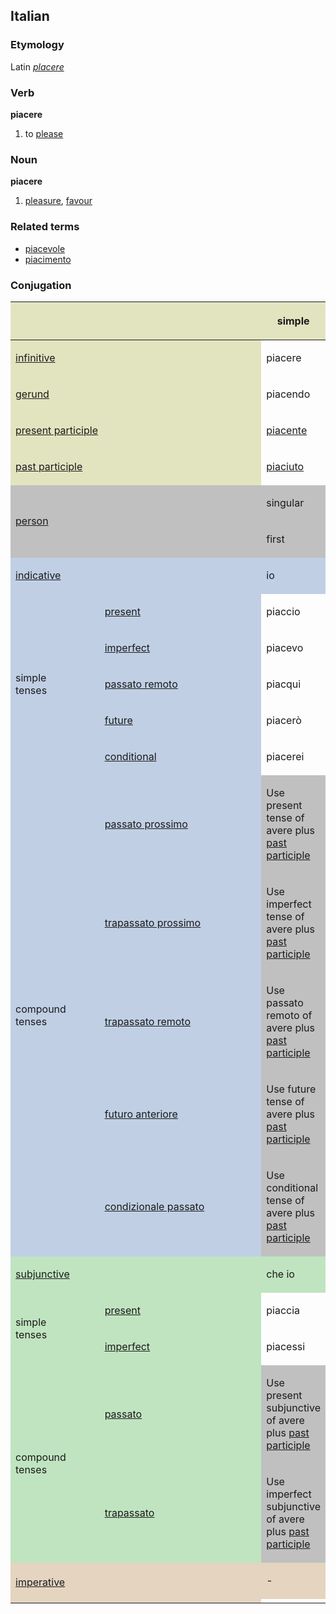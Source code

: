 ==Italian==
===Etymology===
Latin ''[[placere]]''
===Verb===
'''piacere'''

# to [[please]]

===Noun===
'''piacere'''

# [[pleasure]], [[favour]]

===Related terms===
*[[piacevole]]
*[[piacimento]]

===Conjugation===
<center>
{| style="background:#F0F0F0"
|-
! colspan="2" style="background:#e2e4c0" |
! colspan="3" style="background:#e2e4c0" | simple
! colspan="3" style="background:#e2e4c0" | compound

|-
! colspan="2" style="background:#e2e4c0" | [[infinitive]]
| colspan="3" | piacere
| colspan="3" | essere piaciuto

|-
! colspan="2" style="background:#e2e4c0" | [[gerund]]
| colspan="3" | piacendo
| colspan="3" | essendo piaciuto

|-
! colspan="2" style="background:#e2e4c0" | [[present participle]]
| colspan="3" | [[piacente]]

|-
! colspan="2" style="background:#e2e4c0" | [[past participle]]
| colspan="3" | [[piaciuto]]

|-
! colspan="2" rowspan="2" style="background:#C0C0C0" | [[person]]
! colspan="3" style="background:#C0C0C0" | singular
! colspan="3" style="background:#C0C0C0" | plural

|-
! style="background:#C0C0C0;width:12.5%" | first
! style="background:#C0C0C0;width:12.5%" | second
! style="background:#C0C0C0;width:12.5%" | third
! style="background:#C0C0C0;width:12.5%" | first
! style="background:#C0C0C0;width:12.5%" | second
! style="background:#C0C0C0;width:12.5%" | third

|-
! style="background:#c0cfe4" colspan="2" | [[indicative]]
! style="background:#c0cfe4" | io
! style="background:#c0cfe4" | tu
! style="background:#c0cfe4" | lui/lei
! style="background:#c0cfe4" | noi
! style="background:#c0cfe4" | voi
! style="background:#c0cfe4" | loro

|-
! rowspan="5" style="background:#c0cfe4" | simple<br>tenses

! style="height:3em;background:#c0cfe4" | [[present]]
| piaccio
| piaci
| piace
| piacciamo
| piacete
| piacciono

|-
! style="height:3em;background:#c0cfe4" | [[imperfect]]
| piacevo
| piacevi
| piaceva
| piacevamo
| piacevate
| piacevano

|-
! style="height:3em;background:#c0cfe4" | [[passato remoto]]
| piacqui
| piacesti
| piacque
| piacemmo
| piaceste
| piacquero

|-
! style="height:3em;background:#c0cfe4" | [[future]]
| piacerò
| piacerai
| piacerà
| piaceremo
| piacerete
| piaceranno

|-
! style="height:3em;background:#c0cfe4" | [[conditional]]
| piacerei
| piaceresti
| piacerebbe
| piaceremmo
| piacereste
| piacerebbero

|-
! rowspan="5" style="background:#c0cfe4" | compound<br>tenses

! style="height:3em;background:#c0cfe4" | [[passato prossimo]]
! colspan="6" style="background:#C0C0C0" | Use present tense of avere plus [[past participle]]

|-
! style="height:3em;background:#c0cfe4" | [[trapassato prossimo]]
! colspan="6" style="background:#C0C0C0" | Use imperfect tense of avere plus [[past participle]]

|-
! style="height:3em;background:#c0cfe4" | [[trapassato remoto]]
! colspan="6" style="background:#C0C0C0" | Use passato remoto of avere plus [[past participle]]

|-
! style="height:3em;background:#c0cfe4" | [[futuro anteriore]]
! colspan="6" style="background:#C0C0C0" | Use future tense of avere plus [[past participle]]

|-
! style="height:3em;background:#c0cfe4" | [[condizionale passato]]
! colspan="6" style="background:#C0C0C0" | Use conditional tense of avere plus [[past participle]]
|-
! style="background:#c0e4c0" colspan="2" | [[subjunctive]]
! style="background:#c0e4c0" | che io
! style="background:#c0e4c0" | che tu
! style="background:#c0e4c0" | che lui/che lei
! style="background:#c0e4c0" | che noi
! style="background:#c0e4c0" | che voi
! style="background:#c0e4c0" | che loro

|-
! rowspan="2" style="background:#c0e4c0" | simple<br>tenses

! style="height:3em;background:#c0e4c0" | [[present]]
| piaccia
| piaccia
| piaccia
| piacciamo
| piacciate
| piacciano

|-
! style="height:3em;background:#c0e4c0" rowspan="1" | [[imperfect]]
| piacessi
| piacessi
| piacesse
| piacessimo
| piaceste
| piacessero

|-
! rowspan="2" style="background:#c0e4c0" | compound<br>tenses

! style="height:3em;background:#c0e4c0" | [[passato]]
! colspan="6" style="background:#C0C0C0" | Use present subjunctive of avere plus [[past participle]]

|-
! rowspan="1" style="height:3em;background:#c0e4c0" | [[trapassato]]
! colspan="6" style="background:#C0C0C0" | Use imperfect subjunctive of avere plus [[past participle]]

|-
! colspan="2" rowspan="2" style="height:3em;background:#e4d4c0" | [[imperative]]
! style="background:#e4d4c0" | -
! style="background:#e4d4c0" | tu
! style="background:#e4d4c0" | lui/lei
! style="background:#e4d4c0" | noi
! style="background:#e4d4c0" | voi
! style="background:#e4d4c0" | loro

|-
|
| piaci
| piaccia
| piacciamo
| piacete
| piacciano

|}
</center>